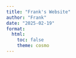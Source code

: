 ```yaml
---
title: "Frank's Website"
author: "Frank"
date: "2025-02-19"
format: 
  html:
    toc: false
    theme: cosmo
---
```


<style>

h1 { text-align: center; }

------------------------------------------------------------------------
